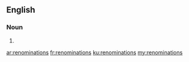 ==English==

===Noun===
{{head|en|noun plural form}}

# {{plural of|renomination|lang=en}}

[[ar:renominations]]
[[fr:renominations]]
[[ku:renominations]]
[[my:renominations]]